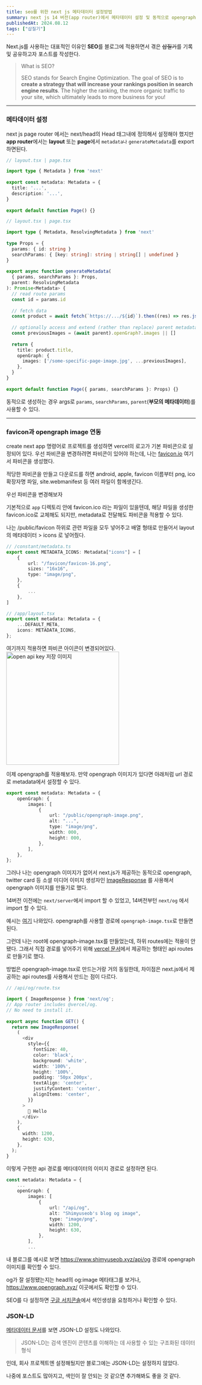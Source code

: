 ```yaml
---
title: seo를 위한 next js 메타데이터 설정방법
summary: next js 14 버전(app router)에서 메타데이터 설정 및 동적으로 opengraph 이미지 연동하기
publishedAt: 2024.08.12
tags: ["삽질기"]
---
```


Next.js를 사용하는 대표적인 이유인 **SEO**를 블로그에 적용하면서 겪은 ~~삽질기~~를 기록 및 공유하고자 포스트를 작성한다.

> What is SEO?
> 
> SEO stands for Search Engine Optimization. The goal of SEO is to **create a strategy that will increase your rankings position in search engine results**. The higher the ranking, the more organic traffic to your site, which ultimately leads to more business for you!

---

### 메타데이터 설정

next js page router 에서는 next/head의 Head 태그내에 정의해서 설정해야 했지만 **app router**에서는 **layout** 또는 **page**에서 `metadata나` `generateMetadata`를 export 하면된다.

```typescript title="정적 메타데이터 생성"
// layout.tsx | page.tsx

import type { Metadata } from 'next'
 
export const metadata: Metadata = {
  title: '...',
  description: '...',
}
 
export default function Page() {}
```

```typescript title="동적 메타데이터 생성"
// layout.tsx | page.tsx

import type { Metadata, ResolvingMetadata } from 'next'
 
type Props = {
  params: { id: string }
  searchParams: { [key: string]: string | string[] | undefined }
}
 
export async function generateMetadata(
  { params, searchParams }: Props,
  parent: ResolvingMetadata
): Promise<Metadata> {
  // read route params
  const id = params.id
 
  // fetch data
  const product = await fetch(`https://.../${id}`).then((res) => res.json())
 
  // optionally access and extend (rather than replace) parent metadata
  const previousImages = (await parent).openGraph?.images || []
 
  return {
    title: product.title,
    openGraph: {
      images: ['/some-specific-page-image.jpg', ...previousImages],
    },
  }
}
 
export default function Page({ params, searchParams }: Props) {}
```

동적으로 생성하는 경우 args로 `params`, `searchParams`, `parent`(**부모의 메타데이터**)를 사용할 수 있다.

---

### favicon과 opengraph image 연동

create next app 명령어로 프로젝트를 생성하면 vercel의 로고가 기본 파비콘으로 설정되어 있다. 우선 파비콘을 변경하려면 파비콘이 있어야 하는데, 나는 [favicon.io](https://favicon.io/) 여기서 파비콘을 생성했다.

적당한 파비콘을 만들고 다운로드를 하면 android, apple, favicon 이름부터 png, ico 확장자명 파일, site.webmanifest 등 여러 파일이 함께생긴다.

우선 파비콘을 변경해보자

기본적으로 `app` 디렉토리 안에 favicon.ico 라는 파일이 있을텐데, 해당 파일을 생성한 favicon.ico로 교체해도 되지만, metadata로 전달해도 파비콘을 적용할 수 있다.

나는 /public/favicon 하위로 관련 파일을 모두 넣어주고 배열 형태로 만들어서 layout의 메타데이터 > icons 로 넣어줬다.

```typescript
// /constant/metadata.ts
export const METADATA_ICONS: Metadata["icons"] = [
    {
        url: "/favicon/favicon-16.png",
        sizes: "16x16",
        type: "image/png",
    },
    {
        ...
    },
]

// /app/layout.tsx
export const metadata: Metadata = {
    ...DEFAULT_META,
    icons: METADATA_ICONS,
};
```

여기까지 적용하면 파비콘 아이콘이 변경되어있다.
<img src="/assets/파비콘-적용.png" width="300px" height="auto" alt="open api key 저장 이미지"/>

이제 opengraph를 적용해보자. 만약 opengraph 이미지가 있다면 아래처럼 url 경로로 metadata에서 설정할 수 있다.

```typescript title="메타데이터 opengraph 이미지 설정 방법"
export const metadata: Metadata = {
    openGraph: {
        images: [
            {
                url: "/public/opengraph-image.png",
                alt: "...",
                type: "image/png",
                width: 000,
                height: 000,
            },
        ],
    },
};
```

그러나 나는 opengraph 이미지가 없어서 next.js가 제공하는 동적으로 opengraph, twitter card 등 소셜 미디어 이미지 생성자인 [ImageResponse](https://nextjs.org/docs/app/api-reference/functions/image-response) 를 사용해서 opengraph 이미지를 만들기로 했다.

14버전 이전에는 `next/server`에서 import 할 수 있었고, 14버전부턴 `next/og` 에서 import 할 수 있다.

예시는 [여기](https://nextjs.org/docs/app/api-reference/file-conventions/metadata/opengraph-image) 나와있다. opengraph를 사용할 경로에 `opengraph-image.tsx`로 만들면 된다.

그런데 나는 root에 opengraph-image.tsx를 만들었는데, 하위 routes에는 적용이 안됐다. 그래서 직접 경로를 넣어주기 위해 [vercel 문서](https://vercel.com/docs/functions/og-image-generation)에서 제공하는 형태인 api routes로 만들기로 했다.

방법은 opengraph-image.tsx로 만드는거랑 거의 동일한데, 차이점은 next.js에서 제공하는 api routes를 사용해서 만드는 점이 다르다.

```typescript
// /api/og/route.tsx

import { ImageResponse } from 'next/og';
// App router includes @vercel/og.
// No need to install it.
 
export async function GET() {
  return new ImageResponse(
    (
      <div
        style={{
          fontSize: 40,
          color: 'black',
          background: 'white',
          width: '100%',
          height: '100%',
          padding: '50px 200px',
          textAlign: 'center',
          justifyContent: 'center',
          alignItems: 'center',
        }}
      >
        👋 Hello
      </div>
    ),
    {
      width: 1200,
      height: 630,
    },
  );
}
```

이렇게 구현한 api 경로를 메타데이터의 이미지 경로로 설정하면 된다.

```typescript
const metadata: Metadata = {
    ...
    openGraph: {
        images: [
            {
                url: "/api/og",
                alt: "Shimyuseob's blog og image",
                type: "image/png",
                width: 1200,
                height: 630,
            },
        ],
        ...
```

내 블로그를 예시로 보면 https://www.shimyuseob.xyz/api/og 경로에 opengraph 이미지를 확인할 수 있다.

og가 잘 설정됐는지는 head의 og:image 메타태그를 보거나, https://www.opengraph.xyz/ 이곳에서도 확인할 수 있다.

SEO를 다 설정하면 [구글 서치콘솔](https://search.google.com/search-console/about)에서 색인생성을 요청하거나 확인할 수 있다.


### JSON-LD

[메타데이터 문서](https://nextjs.org/docs/app/building-your-application/optimizing/metadata#json-ld)를 보면 JSON-LD 설정도 나와있다. 

> JSON-LD는 검색 엔진이 콘텐츠를 이해하는 데 사용할 수 있는 구조화된 데이터 형식

인데, 회사 프로젝트엔 설정해뒀지만 블로그에는 JSON-LD는 설정하지 않았다.

나중에 포스트도 많아지고, 색인이 잘 안되는 것 같으면 추가해봐도 좋을 것 같다.

